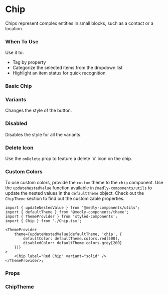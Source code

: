 
<Meta title="Core" component={Chip} />

# Chip

Chips represent complex entities in small blocks, such as a contact or a location.

### When To Use
Use it to:
-   Tag by property
-   Categorize the selected items from the dropdown list
-   Highlight an item status for quick recognition


### Basic Chip

<Preview withToolbar>
    <Story name="Chip" decorators={[withKnobs]}>
        <Chip
            label={text('Label', 'Demo')}
            variant={select('Variant', stories.variant, 'solid')}
            onClick={action('Chip Clicked')}
            onDelete={action('Delete Clicked')}
            disabled={boolean('Disabled', false)}
            color={color('Color', defaultTheme.chip.defaultColor)}
        />
    </Story>
</Preview>

### Variants

Changes the style of the button.

<Preview>
    <Chip label="Solid Chip" onDelete={action('Delete Clicked')} variant="solid" color={defaultTheme.chip.defaultColor} />
    <Chip label="Outlined Chip" onDelete={action('Delete Clicked')} variant="outlined" color={defaultTheme.chip.defaultColor} />
    <Chip label="Flat Chip" onDelete={action('Delete Clicked')} variant="flat" color={defaultTheme.chip.defaultColor} />
</Preview>

### Disabled

Disables the style for all the variants.

<Preview>
    <Chip disabled label="Solid Chip" variant="solid" color={defaultTheme.chip.defaultColor} />
    <Chip disabled label="Outlined Chip" variant="outlined" color={defaultTheme.chip.defaultColor} />
    <Chip disabled label="Flat Chip" variant="flat" color={defaultTheme.chip.defaultColor} />
</Preview>

### Delete Icon

Use the `onDelete` prop to feature a delete 'x' icon on the chip.

<Preview withToolbar>
    <Chip label="Chip without delete icon" onClick={action('Clicked')} color={defaultTheme.chip.defaultColor} />
</Preview>

### Custom Colors

To use custom colors, provide the `custom` theme to the `chip` component. Use the `updateNestedValue` function available in `@medly-components/utils` to update the nested values in the `defaultTheme` object. Check out the `ChipTheme` section to find out the customizable properties.

```tsx
import { updateNestedValue } from '@medly-components/utils';
import { defaultTheme } from '@medly-components/theme';
import { ThemeProvider } from 'styled-components';
import { Chip } from './Chip.tsx';

<ThemeProvider
    theme={updateNestedValue(defaultTheme, 'chip', {
        defaultColor: defaultTheme.colors.red[500],
        disabledColor: defaultTheme.colors.grey[200]
    })}
>
    <Chip label="Red Chip" variant="solid" />
</ThemeProvider>;
```

<Preview>
    <ThemeProvider
        theme={updateNestedValue(defaultTheme, 'chip', {
            defaultColor: defaultTheme.colors.red[500],
            disabledColor: defaultTheme.colors.grey[200]
        })}
    >
        <Chip label="Red Chip" />
    </ThemeProvider>
</Preview>

### Props

<Props of={Chip} />

### ChipTheme

<Props of={stories.ThemeInterface} />
